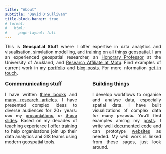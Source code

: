```yaml
---
title: "About"
subtitle: "David O'Sullivan"
title-block-banner: true
# format:
#   html:
#     page-layout: full
---
```


::: {style="text-align:justify;"}
This is **Geospatial Stuff** where I offer expertise in data analytics and visualisation, simulation modelling, and [training](training.qmd) on all things geospatial. I am an experienced geospatial researcher, an [Honorary Professor](https://profiles.auckland.ac.nz/david-osullivan) at the University of Auckland, and [Research Affiliate at Motu](https://www.motu.nz/about-us/people/david-osullivan/). Find examples of current work in my [portfolio](portfolio.qmd) and [blog posts](blog.qmd). For more information [get in touch](mailto:osullivan512@gmail.com).
:::

:::: {.columns style="position:relative; top:-20px;"}
::: {.column style="text-align:justify; padding:0px 15px 0px 0px;"}
### Commmunicating stuff
I have written [three books](books.html) and [many research articles](publications.html). I have presented complex ideas to diverse audiences for 20+ years: see my [presentations](presentations.html), or [these slides](https://dosull.github.io/Spatial-Data-Science/site/docs/). Based on my decades of teaching experience [I offer training](training.qmd) to help organisations join up their data analytics and GIS teams using modern geospatial tools.
:::

::: {.column style="text-align:justify; padding:0px 0px 0px 15px;"}
### Building things
I develop workflows to organise and analyse data, especially spatial data. I have built visualizations of complex data for many projects. You'll find examples among my [posts](blog.qmd). I write [well documented code](https://dosull.github.io/weaving-space/doc/weavingspace/) and can prototype [websites](posts/2020-07-22-nz-commute-viewer/nz-commute-viewer.qmd) as needed. My web work is linked from these pages, just look around.
:::
::::

